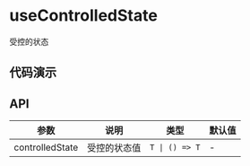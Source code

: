 
# useControlledState

受控的状态

## 代码演示

<Usage src='/hooks/use-controlled-state/basic.tsx' title='基本' description='最简单的用法。' />

## API

| 参数            | 说明         | 类型           | 默认值 |
| --------------- | ------------ | -------------- | ------ |
| controlledState | 受控的状态值 | `T \| () => T` | -      |
